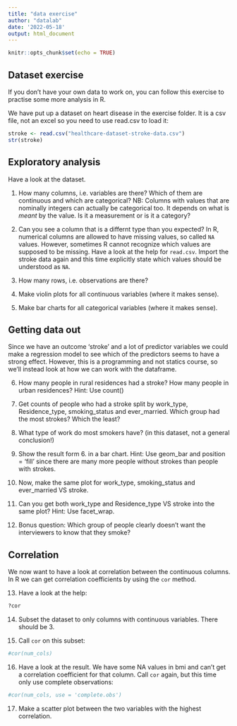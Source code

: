 ```yaml
---
title: "data exercise"
author: "datalab"
date: '2022-05-18'
output: html_document
---
```


```r
knitr::opts_chunk$set(echo = TRUE)
```

## Dataset exercise

If you don't have your own data to work on, you can follow this exercise to practise some more analysis in R. 

We have put up a dataset on heart disease in the exercise folder. It is a csv file, not an excel so you need to use read.csv to load it:


```r
stroke <- read.csv("healthcare-dataset-stroke-data.csv")
str(stroke)
```

## Exploratory analysis

Have a look at the dataset. 

1. How many columns, i.e. variables are there? Which of them are continuous and which are categorical? NB: Columns with values that are nominally integers can actually be categorical too. It depends on what is *meant* by the value. Is it a measurement or is it a category? 

2. Can you see a column that is a differnt type than you expected? In R, numerical columns are allowed to have missing values, so called `NA` values. However, sometimes R cannot recognize which values are supposed to be missing. Have a look at the help for `read.csv`. Import the stroke data again and this time explicitly state which values should be understood as `NA`.

3. How many rows, i.e. observations are there?

4. Make violin plots for all continuous variables (where it makes sense).

5. Make bar charts for all categorical variables (where it makes sense).

## Getting data out

Since we have an outcome 'stroke' and a lot of predictor variables we could make a regression model to see which of the predictors seems to have a strong effect. However, this is a programming and not statics course, so we'll instead look at how we can work with the dataframe.

6. How many people in rural residences had a stroke? How many people in urban residences? Hint: Use count()

7. Get counts of people who had a stroke split by work_type, Residence_type, smoking_status and ever_married. Which group had the most strokes? Which the least?

8. What type of work do most smokers have? (in this dataset, not a general conclusion!)

9. Show the result form 6. in a bar chart. Hint: Use geom_bar and position = 'fill' since there are many more people without strokes than people with strokes.

10. Now, make the same plot for work_type, smoking_status and ever_married VS stroke.

11. Can you get both work_type and Residence_type VS stroke into the same plot? Hint: Use facet_wrap.

12. Bonus question: Which group of people clearly doesn't want the interviewers to know that they smoke?

## Correlation

We now want to have a look at correlation between the continuous columns. In R we can get correlation coefficients by using the `cor` method. 

13. Have a look at the help:

```r
?cor
```

14. Subset the dataset to only columns with continuous variables. There should be 3.

15. Call `cor` on this subset:

```r
#cor(num_cols)
```

16. Have a look at the result. We have some NA values in bmi and can't get a correlation coefficient for that column. Call `cor` again, but this time only use complete observations:

```r
#cor(num_cols, use = 'complete.obs')
```

17. Make a scatter plot between the two variables with the highest correlation.





